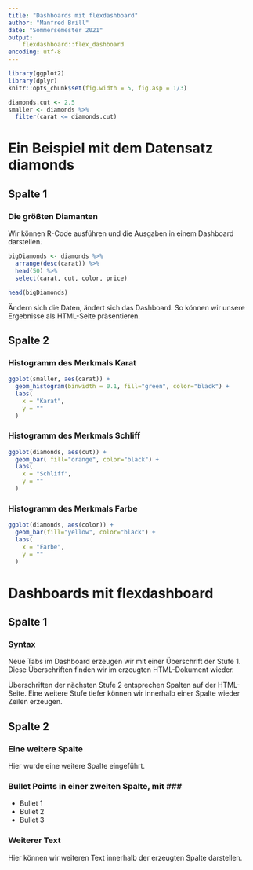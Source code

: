 ```yaml
---
title: "Dashboards mit flexdashboard"
author: "Manfred Brill"
date: "Sommersemester 2021"
output: 
    flexdashboard::flex_dashboard
encoding: utf-8
---
```


```r
library(ggplot2)
library(dplyr)
knitr::opts_chunk$set(fig.width = 5, fig.asp = 1/3)

diamonds.cut <- 2.5
smaller <- diamonds %>%
  filter(carat <= diamonds.cut)
```


# Ein Beispiel mit dem Datensatz diamonds

## Spalte 1

### Die größten Diamanten
Wir können R-Code ausführen und die Ausgaben in einem Dashboard darstellen.

```r
bigDiamonds <- diamonds %>% 
  arrange(desc(carat)) %>% 
  head(50) %>% 
  select(carat, cut, color, price)

head(bigDiamonds)
```

Ändern sich die Daten, ändert sich das Dashboard. So können wir unsere Ergebnisse
als HTML-Seite präsentieren.

## Spalte 2
### Histogramm des Merkmals Karat

```r
ggplot(smaller, aes(carat)) + 
  geom_histogram(binwidth = 0.1, fill="green", color="black") +
  labs(
    x = "Karat",
    y = ""
  )
```

### Histogramm des Merkmals Schliff

```r
ggplot(diamonds, aes(cut)) + 
  geom_bar( fill="orange", color="black") +
  labs(
    x = "Schliff",
    y = ""
  )
```

### Histogramm des Merkmals Farbe

```r
ggplot(diamonds, aes(color)) + 
  geom_bar(fill="yellow", color="black") +
  labs(
    x = "Farbe",
    y = ""
  )
```

# Dashboards mit flexdashboard

## Spalte 1

### Syntax
Neue Tabs im Dashboard erzeugen wir mit einer Überschrift der Stufe 1. Diese
Überschriften finden wir im erzeugten HTML-Dokument wieder.

Überschriften der nächsten Stufe 2 entsprechen Spalten auf der HTML-Seite. Eine weitere Stufe
tiefer können wir innerhalb einer Spalte wieder Zeilen erzeugen.

## Spalte 2

### Eine weitere Spalte
Hier wurde eine weitere Spalte eingeführt.

### Bullet Points in einer zweiten Spalte, mit *###*
- Bullet 1
- Bullet 2
- Bullet 3

### Weiterer Text
Hier können wir weiteren Text innerhalb der erzeugten Spalte darstellen.